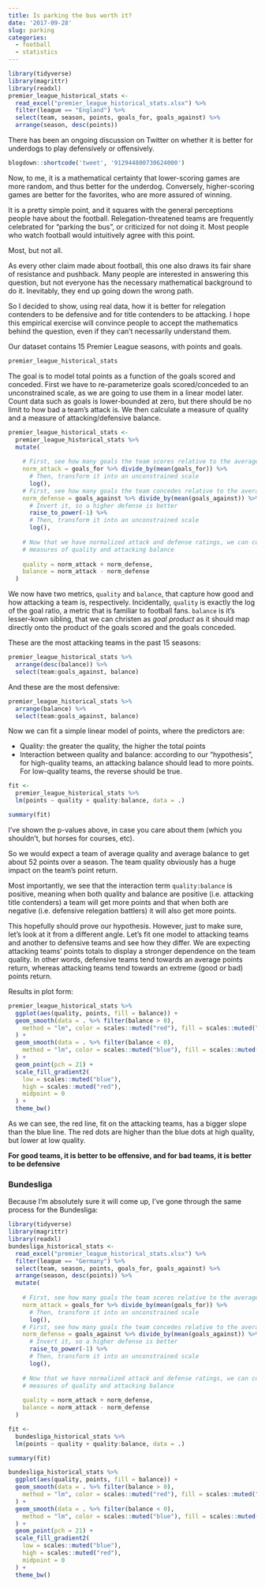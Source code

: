 ```yaml
---
title: Is parking the bus worth it?
date: '2017-09-28'
slug: parking
categories:
  - football
  - statistics
---
```


```r
library(tidyverse)
library(magrittr)
library(readxl)
premier_league_historical_stats <- 
  read_excel("premier_league_historical_stats.xlsx") %>% 
  filter(league == "England") %>% 
  select(team, season, points, goals_for, goals_against) %>% 
  arrange(season, desc(points))
```

There has been an ongoing discussion on Twitter on whether it is better for
underdogs to play defensively or offensively. 

```r
blogdown::shortcode('tweet', '912944800730624000')
```

Now, to me, it is a mathematical certainty that lower-scoring games are more 
random, and thus better for the underdog. Conversely, higher-scoring games are 
better for the favorites, who are more assured of winning.

It is a pretty simple point, and it squares with the general perceptions people
have about the football. Relegation-threatened teams are frequently celebrated
for "parking the bus", or criticized for not doing it. Most people who watch
football would intuitively agree with this point.

Most, but not all.

As every other claim made about football, this one also draws its fair share of
resistance and pushback. Many people are interested in answering this question,
but not everyone has the necessary mathematical background to do it. Inevitably,
they end up going down the wrong path.

So I decided to show, using real data, how it is better for relegation 
contenders to be defensive and for title contenders to be attacking. I hope this 
empirical exercise will convince people to accept the mathematics behind the 
question, even if they can't necessarily understand them.

Our dataset contains 15 Premier League seasons, with points and goals.

```r
premier_league_historical_stats
```

The goal is to model total points as a function of the goals scored and 
conceded. First we have to re-parameterize goals scored/conceded to an 
unconstrained scale, as we are going to use them in a linear model later. Count
data such as goals is lower-bounded at zero, but there should be no limit to how
bad a team's attack is. We then calculate a measure of quality and a measure of 
attacking/defensive balance.

```r
premier_league_historical_stats <- 
  premier_league_historical_stats %>% 
  mutate(
    
    # First, see how many goals the team scores relative to the average
    norm_attack = goals_for %>% divide_by(mean(goals_for)) %>% 
      # Then, transform it into an unconstrained scale
      log(),
    # First, see how many goals the team concedes relative to the average
    norm_defense = goals_against %>% divide_by(mean(goals_against)) %>% 
      # Invert it, so a higher defense is better
      raise_to_power(-1) %>% 
      # Then, transform it into an unconstrained scale
      log(),
    
    # Now that we have normalized attack and defense ratings, we can compute
    # measures of quality and attacking balance
    
    quality = norm_attack + norm_defense,
    balance = norm_attack - norm_defense
  )
```

We now have two metrics, `quality` and `balance`, that capture how good and
how attacking a team is, respectively. Incidentally, `quality` is exactly
the log of the goal ratio, a metric that is familiar to football fans. 
`balance` is it's lesser-kown sibling, that we can christen as *goal product*
as it should map directly onto the product of the goals scored and the goals
conceded.

These are the most attacking teams in the past 15 seasons:

```r
premier_league_historical_stats %>% 
  arrange(desc(balance)) %>% 
  select(team:goals_against, balance)
```

And these are the most defensive:

```r
premier_league_historical_stats %>% 
  arrange(balance) %>% 
  select(team:goals_against, balance)
```

Now we can fit a simple linear model of points, where the predictors are:

+ Quality: the greater the quality, the higher the total points
+ Interaction between quality and balance: according to our "hypothesis", for 
high-quality teams, an attacking balance should lead to more points. For 
low-quality teams, the reverse should be true.

```r
fit <- 
  premier_league_historical_stats %>% 
  lm(points ~ quality + quality:balance, data = .)

summary(fit)
```

I've shown the p-values above, in case you care about them (which you shouldn't,
but horses for courses, etc).

So we would expect a team of average quality and average balance to get about
52 points over a season. The team quality obviously has a huge impact on the
team's point return.

Most importantly, we see that the interaction term `quality:balance` is 
positive, meaning when both quality and balance are positive (i.e. attacking 
title contenders) a team will get more points and that when both are negative
(i.e. defensive relegation battlers) it will also get more points.

This hopefully should prove our hypothesis. However, just to make sure, let's
look at it from a different angle. Let's fit one model to attacking teams
and another to defensive teams and see how they differ. We are expecting 
attacking teams' points totals to display a stronger dependence on the team
quality. In other words, defensive teams tend towards an average points return,
whereas attacking teams tend towards an extreme (good or bad) points return.

Results in plot form:

```r
premier_league_historical_stats %>% 
  ggplot(aes(quality, points, fill = balance)) +
  geom_smooth(data = . %>% filter(balance > 0),
    method = "lm", color = scales::muted("red"), fill = scales::muted("red")
  ) +
  geom_smooth(data = . %>% filter(balance < 0),
    method = "lm", color = scales::muted("blue"), fill = scales::muted("blue")
  ) +
  geom_point(pch = 21) +
  scale_fill_gradient2(
    low = scales::muted("blue"), 
    high = scales::muted("red"), 
    midpoint = 0
  ) +
  theme_bw()
```

As we can see, the red line, fit on the attacking teams, has a bigger slope than 
the blue line. The red dots are higher than the blue dots at high quality, but
lower at low quality.

**For good teams, it is better to be offensive, and for bad teams, it is better
to be defensive**

### Bundesliga

Because I'm absolutely sure it will come up, I've gone through the same process
for the Bundesliga:

```r
library(tidyverse)
library(magrittr)
library(readxl)
bundesliga_historical_stats <- 
  read_excel("premier_league_historical_stats.xlsx") %>% 
  filter(league == "Germany") %>% 
  select(team, season, points, goals_for, goals_against) %>% 
  arrange(season, desc(points)) %>% 
  mutate(
    
    # First, see how many goals the team scores relative to the average
    norm_attack = goals_for %>% divide_by(mean(goals_for)) %>% 
      # Then, transform it into an unconstrained scale
      log(),
    # First, see how many goals the team concedes relative to the average
    norm_defense = goals_against %>% divide_by(mean(goals_against)) %>% 
      # Invert it, so a higher defense is better
      raise_to_power(-1) %>% 
      # Then, transform it into an unconstrained scale
      log(),
    
    # Now that we have normalized attack and defense ratings, we can compute
    # measures of quality and attacking balance
    
    quality = norm_attack + norm_defense,
    balance = norm_attack - norm_defense
  )
```

```r
fit <- 
  bundesliga_historical_stats %>% 
  lm(points ~ quality + quality:balance, data = .)

summary(fit)
```

```r
bundesliga_historical_stats %>% 
  ggplot(aes(quality, points, fill = balance)) +
  geom_smooth(data = . %>% filter(balance > 0),
    method = "lm", color = scales::muted("red"), fill = scales::muted("red")
  ) +
  geom_smooth(data = . %>% filter(balance < 0),
    method = "lm", color = scales::muted("blue"), fill = scales::muted("blue")
  ) +
  geom_point(pch = 21) +
  scale_fill_gradient2(
    low = scales::muted("blue"), 
    high = scales::muted("red"), 
    midpoint = 0
  ) +
  theme_bw()
```

